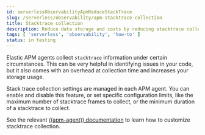 ```yaml
---
id: serverlessObservabilityApmReduceStackTrace
slug: /serverless/observability/apm-stacktrace-collection
title: Stacktrace collection
description: Reduce data storage and costs by reducing stacktrace collection
tags: [ 'serverless', 'observability', 'how-to' ]
status: in testing
---
```




<Testing />

Elastic APM agents collect `stacktrace` information under certain circumstances. This can be very helpful in identifying issues in your code, but it also comes with an overhead at collection time and increases your storage usage.

Stack trace collection settings are managed in each APM agent. You can enable and disable this feature, or set specific configuration limits, like the maximum number of stacktrace frames to collect, or the minimum duration of a stacktrace to collect.

See the relevant [((apm-agent)) documentation](((apm-agents-ref))/index.html) to learn how to customize stacktrace collection.

<Feedback slug="/serverless/observability/apm-stacktrace-collection" filepath="docs/apm/apm-stacktrace-collection.mdx" />
